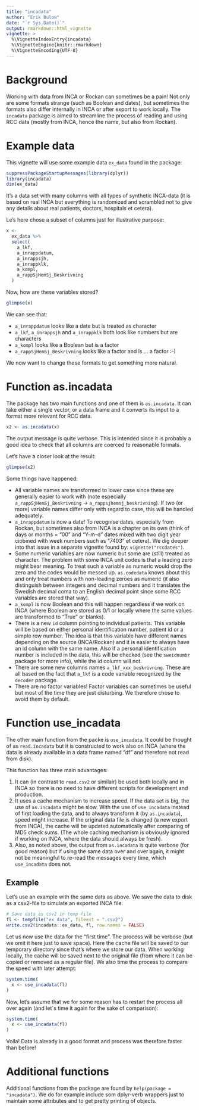 ```yaml
---
title: "incadata"
author: "Erik Bulow"
date: "`r Sys.Date()`"
output: rmarkdown::html_vignette
vignette: >
  %\VignetteIndexEntry{incadata}
  %\VignetteEngine{knitr::rmarkdown}
  %\VignetteEncoding{UTF-8}
---
```


# Background

Working with data from INCA or Rockan can sometimes be a pain!
Not only are some formats strange (such as Boolean and dates), but sometimes the formats also differ internally in INCA or after export to work locally. The `incadata` package is aimed to streamline the process of reading and using RCC data (mostly from INCA, hence the name, but also from Rockan).

# Example data

This vignette will use some example data `ex_data` found in the package:

```r
suppressPackageStartupMessages(library(dplyr))
library(incadata)
dim(ex_data)
```

It's a data set with many columns with all types of synthetic INCA-data (it is based on real INCA but everything is randomized and scrambled not to give any details about real patients, doctors, hospitals et cetera).

Le's here chose a subset of columns just for illustrative purpose:

```r
x <- 
  ex_data %>% 
  select(
    a_lkf,
    a_inrappdatum,
    a_inrappsjh,
    a_inrappklk, 
    a_kompl,
    a_rappSjHemSj_Beskrivning
  )
```

Now, how are these variables stored?

```r
glimpse(x)
```
We can see that:

* `a_inrappdatum` looks like a date but is treated as character
* `a_lkf`, `a_inrappsjh` and `a_inrappklk` both look like numbers but are characters
* `a_kompl` looks like a Boolean but is a factor
* `a_rappSjHemSj_Beskrivning` looks like a factor and is ... a factor :-)

We now want to change these formats to get something more natural.


# Function as.incadata

The package has two main functions and one of them is `as.incadata`. It can take either a single vector, or a data frame and it converts its input to a format more relevant for RCC data.

```r
x2 <- as.incadata(x)
```

The output message is quite verbose. This is intended since it is probably a good idea to check that all columns are coerced to reasonable formats. 

Let's have a closer look at the result:

```r
glimpse(x2)
```

Some things have happened:

* All variable names are transformed to lower case since these are generally easier to work with (note especially `a_rappSjHemSj_Beskrivning` -> `a_rappsjhemsj_beskrivning`). If two (or more) variable names differ only with regard to case, this will be handled adequately.
* `a_inrappdatum` is now a date! To recognise dates, especially from Rockan, but sometimes also from INCA is a chapter on its own (think of days or months = "00" and "Y-m-d" dates mixed with two digit year ciobined with week numbers such as "7403" et cetera). We dig deeper into that issue in a separate vignette found by: `vignette("rccdates")`.
* Some numeric variables are now numeric but some are (still) treated as character. The problem with some INCA unit codes is that a leading zero might bear meaning. To treat such a variable as numeric would drop the zero and the codes would be messed up. `as.codedata` knows about this and only treat numbers with non-leading zeroes as numeric (it also distinguish between integers and decimal numbers and it translates the Swedish decimal coma to an English decimal point since some RCC variables are stored that way).
* `a_kompl` is now Boolean and this will happen regardless if we work on INCA (where Boolean are stored as 0/1 or locally where the same values are transformed to "True" or blanks).
* There is a new `id` column pointing to individual patients. This variable will be based on either personal identification number, patient id or a simple row number. The idea is that this variable have different names depending on the source (INCA/Rockan) and it is easier to always have an id column with the same name. Also if a personal identification number is included in the data, this will be checked (see the `sweidnumbr` package for more info), while the id column will not.
* There are some new columns names `a_lkf_xxx_beskrivning`. These are all based on the fact that `a_lkf` is a code variable recognized by the `decoder` package. 
* There are no factor variables! Factor variables can sometimes be useful but most of the time they are just disturbing. We therefore chose to avoid them by default.





# Function use_incadata

The other main function from the packe is `use_incadata`. It could be thought of as `read.incadata` but it is constructed to work also on INCA (where the data is already available in a data frame named "df" and therefore not read from disk).

This function has three main advantages:

1. It can (in contrast to `read.csv2` or similair) be used both locally and in INCA so there is no need to have different scripts for development and production. 
2. It uses a cache mechanism to increase speed. If the data set is big, the use of `as.incadata` might be slow. With the use of `use_incadata` instead of first loading the data, and to always transform it (by `as.incadata`), speed might increase. If the original data file is changed (a new export from INCA), the cache will be updated automatically after comparing of MD5 check sums. (The whole caching mechanism is obviously ignored if working on INCA, where the data should always be fresh).
3. Also, as noted above, the output from `as.incadata` is quite verbose (for good reason) but if using the same data over and over again, it might not be meaningful to re-read the messages every time, which  `use_incadata` does not.


## Example

Let's use an example with the same data as above. We save the data to disk as a csv2-file to simulate an exported INCA file.  

```r
# Save data as csv2 in temp file
fl <- tempfile("ex_data", fileext = ".csv2")
write.csv2(incadata::ex_data, fl, row.names = FALSE)
```

Let us now use the data for the "first time". The process will be verbose (but we omit it here just to save space). Here the cache file will be saved to our temporary directory since that's where we store our data. When working locally, the cache will be saved next to the original file (from where it can be copied or removed as a regular file). We also time the process to compare the speed with later attempt:
```r
system.time(
  x <- use_incadata(fl)
)
```

Now, let's assume that we for some reason has to restart the process all over again (and let´s time it again for the sake of comparison):
```r
system.time(
  x <- use_incadata(fl)
)
```
Voila! Data is already in a good format and process was therefore faster than before!

# Additional functions

Additional functions from the package are found by `help(package = "incadata")`.
We do for example include som dplyr-verb wrappers just to maintain some attributes and to get pretty printing of objects. 
